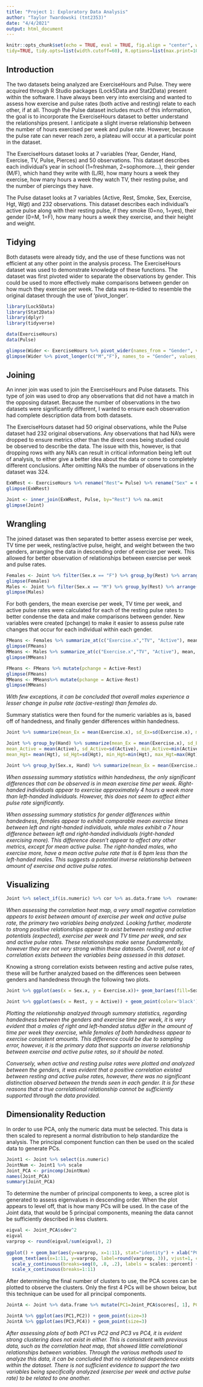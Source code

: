 ```yaml
---
title: "Project 1: Exploratory Data Analysis"
author: "Taylor Twardowski (tnt2353)"
date: "4/4/2021"
output: html_document
---
```


```r
knitr::opts_chunk$set(echo = TRUE, eval = TRUE, fig.align = "center", warning = F, message = F,
tidy=TRUE, tidy.opts=list(width.cutoff=60), R.options=list(max.print=100))
```

## Introduction

The two datasets being analyzed are ExerciseHours and Pulse. They were acquired through R Studio packages (Lock5Data and Stat2Data) present within the software. I have always been very into exercising and wanted to assess how exercise and pulse rates (both active and resting) relate to each other, if at all. Though the Pulse dataset includes much of this information, the goal is to incorporate the ExerciseHours dataset to better understand the relationships present. I anticipate a slight inverse relationship between the number of hours exercised per week and pulse rate. However, because the pulse rate can never reach zero, a plateau will occur at a particular point in the dataset. 

The ExerciseHours dataset looks at 7 variables (Year, Gender, Hand, Exercise, TV, Pulse, Pierces) and 50 observations. This dataset describes each individual's year in school (1=freshman, 2=sophomore...), their gender (M/F), which hand they write with (L/R), how many hours a week they exercise, how many hours a week they watch TV, their resting pulse, and the number of piercings they have. 

The Pulse dataset looks at 7 variables (Active, Rest, Smoke, Sex, Exercise, Hgt, Wgt) and 232 observations. This dataset describes each individual's active pulse along with their resting pulse, if they smoke (0=no, 1=yes), their gender (0=M, 1=F), how many hours a week they exercise, and their height and weight. 

## Tidying

Both datasets were already tidy, and the use of these functions was not efficient at any other point in the analysis process. The ExerciseHours dataset was used to demonstrate knowledge of these functions. The dataset was first pivoted wider to separate the observations by gender. This could be used to more effectively make comparisons between gender on how much they exercise per week. The data was re-tidied to resemble the original dataset through the use of 'pivot_longer'. 

```R
library(Lock5Data)
library(Stat2Data)
library(dplyr)
library(tidyverse)

data(ExerciseHours)
data(Pulse)

glimpse(Wider <- ExerciseHours %>% pivot_wider(names_from = "Gender", values_from = "Exercise"))
glimpse(Wider %>% pivot_longer(c("M","F"), names_to = "Gender", values_to = "Exercise"))
```

## Joining

An inner join was used to join the ExerciseHours and Pulse datasets. This type of join was used to drop any observations that did not have a match in the opposing dataset. Because the number of observations in the two datasets were significantly different, I wanted to ensure each observation had complete description data from both datasets.

The ExerciseHours dataset had 50 original observations, while the Pulse dataset had 232 original observations. Any observations that had NA's were dropped to ensure metrics other than the direct ones being studied could be observed to describe the data. The issue with this, however, is that dropping rows with any NA's can result in critical information being left out of analysis, to either give a better idea about the data or come to completely different conclusions. After omitting NA's the number of observations in the dataset was 324. 

```R
ExWRest <- ExerciseHours %>% rename("Rest"= Pulse) %>% rename("Sex" = Gender)
glimpse(ExWRest)

Joint <- inner_join(ExWRest, Pulse, by="Rest") %>% na.omit
glimpse(Joint)
```

## Wrangling

The joined dataset was then separated to better assess exercise per week, TV time per week, resting/active pulse, height, and weight between the two genders, arranging the data in descending order of exercise per week. This allowed for better observation of relationships between exercise per week and pulse rates. 

```R
Females <- Joint %>% filter(Sex.x == "F") %>% group_by(Rest) %>% arrange(desc(Exercise.x)) %>% select(Sex.x, Exercise.x, TV, Rest, Active, Hgt, Wgt)
glimpse(Females)
Males <- Joint %>% filter(Sex.x == "M") %>% group_by(Rest) %>% arrange(desc(Exercise.x)) %>% select(Sex.x, Exercise.x, TV, Rest, Active, Hgt, Wgt)
glimpse(Males)
```

For both genders, the mean exercise per week, TV time per week, and active pulse rates were calculated for each of the resting pulse rates to better condense the data and make comparisons between gender. New variables were created (pchange) to make it easier to assess pulse rate changes that occur for each individual within each gender. 

``` R
FMeans <- Females %>% summarize_at(c("Exercise.x","TV", "Active"), mean, na.rm=T)
glimpse(FMeans)
MMeans <- Males %>% summarize_at(c("Exercise.x","TV", "Active"), mean, na.rm=T)
glimpse(MMeans)

FMeans <- FMeans %>% mutate(pchange = Active-Rest)
glimpse(FMeans)
MMeans <- MMeans%>% mutate(pchange = Active-Rest)
glimpse(MMeans)
```

*With few exceptions, it can be concluded that overall males experience a lesser change in pulse rate (active-resting) than females do.*

Summary statistics were then found for the numeric variables as is, based off of handedness, and finally gender differences within handedness. 

```R
Joint %>% summarize(mean_Ex = mean(Exercise.x), sd_Ex=sd(Exercise.x), min_Ex=min(Exercise.x), max_Ex=max(Exercise.x), n_Ex=n_distinct(Exercise.x), mean_TV = mean(TV), sd_TV=sd(TV), min_TV=min(TV), max_TV=max(TV), n_TV=n_distinct(TV), mean_Rest = mean(Rest), sd_Rest=sd(Rest), min_Rest=min(Rest), max_Rest=max(Rest), n_Rest=n_distinct(Rest),mean_Active = mean(Active), sd_Active=sd(Active), min_Active=min(Active), max_Active=max(Active), n_Active=n_distinct(Active),mean_Hgt= mean(Hgt), sd_Hgt=sd(Hgt), min_Hgt=min(Hgt), max_Hgt=max(Hgt), n_Hgt=n_distinct(Hgt),mean_Wgt= mean(Wgt), sd_Wgt=sd(Wgt), min_Wgt=min(Wgt), max_Wgt=max(Wgt), n_Wgt=n_distinct(Wgt))

Joint %>% group_by(Hand) %>% summarize(mean_Ex = mean(Exercise.x), sd_Ex=sd(Exercise.x), min_Ex=min(Exercise.x), max_Ex=max(Exercise.x), n_Ex=n_distinct(Exercise.x),mean_TV = mean(TV), sd_TV=sd(TV), min_TV=min(TV), max_TV=max(TV), n_TV=n_distinct(TV), mean_Rest = mean(Rest), sd_Rest=sd(Rest), min_Rest=min(Rest), max_Rest=max(Rest), n_Rest=n_distinct(Rest),
mean_Active = mean(Active), sd_Active=sd(Active), min_Active=min(Active), max_Active=max(Active), n_Active=n_distinct(Active),
mean_Hgt= mean(Hgt), sd_Hgt=sd(Hgt), min_Hgt=min(Hgt), max_Hgt=max(Hgt), n_Hgt=n_distinct(Hgt), mean_Wgt= mean(Wgt), sd_Wgt=sd(Wgt), min_Wgt=min(Wgt), max_Wgt=max(Wgt), n_Wgt=n_distinct(Wgt))

Joint %>% group_by(Sex.x, Hand) %>% summarize(mean_Ex = mean(Exercise.x), sd_Ex=sd(Exercise.x), min_Ex=min(Exercise.x), max_Ex=max(Exercise.x), n_Ex=n_distinct(Exercise.x), mean_TV = mean(TV), sd_TV=sd(TV), min_TV=min(TV), max_TV=max(TV), n_TV=n_distinct(TV), mean_Rest = mean(Rest), sd_Rest=sd(Rest), min_Rest=min(Rest), max_Rest=max(Rest), n_Rest=n_distinct(Rest),mean_Active = mean(Active), sd_Active=sd(Active), min_Active=min(Active), max_Active=max(Active), n_Active=n_distinct(Active), mean_Hgt= mean(Hgt), sd_Hgt=sd(Hgt), min_Hgt=min(Hgt), max_Hgt=max(Hgt), n_Hgt=n_distinct(Hgt),mean_Wgt= mean(Wgt), sd_Wgt=sd(Wgt), min_Wgt=min(Wgt), max_Wgt=max(Wgt), n_Wgt=n_distinct(Wgt))

```
*When assessing summary statistics within handedness, the only significant differences that can be observed is in mean exercise time per week. Right-handed individuals appear to exercise approximately 4 hours a week more than left-handed individuals. However, this does not seem to affect either pulse rate significantly.*

*When assessing summary statistics for gender differences within handedness, females appear to exhibit comparable mean exercise times between left and right-handed individuals, while males exhibit a 7 hour difference between left and right-handed individuals (right-handed exercising more). This difference doesn't appear to affect any other metrics, except for mean active pulse. The right-handed males, who exercise more, have a mean active pulse rate that is 6 bpm less than the left-handed males. This suggests a potential inverse relationship between amount of exercise and active pulse rates.*

## Visualizing

```r
Joint %>% select_if(is.numeric) %>% cor %>% as.data.frame %>%  rownames_to_column %>% pivot_longer(-1) %>%  ggplot(aes(rowname,name,fill=value))+geom_tile()+  geom_text(aes(label=round(value,2)))+  xlab("")+ylab("")+coord_fixed()+  scale_fill_gradient2(low="red",mid="white",high="blue")
```
*When assessing the correlation heat map, a very small negative correlation appears to exist between amount of exercise per week and active pulse rate, the primary two variables being analyzed. Looking further, moderate to strong positive relationships appear to exist between resting and active potentials (expected), exercise per week and TV time per week, and sex and active pulse rates. These relationships make sense fundamentally, however they are not very strong within these datasets. Overall, not a lot of correlation exists between the variables being assessed in this dataset.*

Knowing a strong correlation exists between resting and active pulse rates, these will be further analyzed based on the differences seen between genders and handedness through the following two plots. 

```R
Joint %>% ggplot(aes(x = Sex.x, y = Exercise.x))+ geom_bar(aes(fill=Sex.x),stat="summary",fun="mean", breaks=25) + ylab('Exercise Per Week (hr)') + xlab('Sex') + geom_errorbar(stat="summary", width=0.2)+scale_fill_brewer(palette = 'BrBg') + ggtitle("Exercise Per Week for Males & Females Broken Down by Handedness") + facet_wrap(~Hand)

Joint %>% ggplot(aes(x = Rest, y = Active)) + geom_point(color='black') + ggtitle("Resting vs Active Pulse for Different Genders") + xlab("Resting Pulse (bpm)") + ylab("Active Pulse(bpm)") + theme(legend.position = "none") + facet_wrap(~Sex.x)
```
*Plotting the relationship analzyed through summary statistics, regarding handedness between the genders and exercise time per week, it is very evident that a males of right and left-handed status differ in the amount of time per week they exercise, while females of both handedness appear to exercise consistent amounts. This difference could be due to sampling error, however, it is the primary data that supports an inverse relationship between exercise and active pulse rates, so it should be noted.*

*Conversely, when active and resting pulse rates were plotted and analyzed between the genders, it was evident that a positive correlation existed between resting and active pulse rates, however, there was no significant distinction observed between the trends seen in each gender. It is for these reasons that a true correlational relationship cannot be sufficiently supported through the data provided.*

## Dimensionality Reduction

In order to use PCA, only the numeric data must be selected. This data is then scaled to represent a normal distribution to help standardize the analysis. The principal component function can then be used on the scaled data to generate PCs.
```R
Joint1 <- Joint %>% select(is.numeric)
JointNum <- Joint1 %>% scale
Joint_PCA <- princomp(JointNum)
names(Joint_PCA)
summary(Joint_PCA)
```

To determine the number of principal components to keep, a scree plot is generated to assess eigenvalues in descending order. When the plot appears to level off, that is how many PCs will be used. In the case of the Joint data, that would be 5 principal components, meaning the data cannot be sufficiently described in less clusters. 

```R
eigval <- Joint_PCA$sdev^2
eigval
varprop <- round(eigval/sum(eigval), 2)
  
ggplot() + geom_bar(aes(y=varprop, x=1:11), stat="identity") + xlab("PC") + geom_path(aes(y=varprop, x=1:11)) + 
  geom_text(aes(x=1:11, y=varprop, label=round(varprop, 3)), vjust=1, col="white", size=4) + 
  scale_y_continuous(breaks=seq(0, .8, .2), labels = scales::percent) + 
  scale_x_continuous(breaks=1:11)
```

After determining the final number of clusters to use, the PCA scores can be plotted to observe the clusters. Only the first 4 PCs will be shown below, but this technique can be used for all principal components. 

```R
JointA <- Joint %>% data.frame %>% mutate(PC1=Joint_PCA$scores[, 1], PC2=Joint_PCA$scores[, 2], PC3=Joint_PCA$scores[, 3], PC4=Joint_PCA$scores[, 4], PC5=Joint_PCA$scores[, 5])

JointA %>% ggplot(aes(PC1,PC2)) + geom_point(size=3)
JointA %>% ggplot(aes(PC3,PC4)) + geom_point(size=3)
```
*After assessing plots of both PC1 vs PC2 and PC3 vs PC4, it is evident strong clustering does not exist in either. This is consistent with previous data, such as the correlation heat map, that showed little correlational relationships between variables. Through the various methods used to analyze this data, it can be concluded that no relational dependence exists within the dataset. There is not sufficient evidence to support the two variables being specifically analyzed (exercise per week and active pulse rate) to be related to one another.*